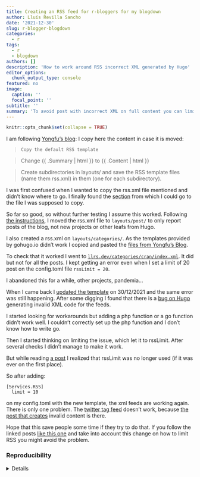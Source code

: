 ```yaml
---
title: Creating an RSS feed for r-bloggers for my blogdown
author: Lluís Revilla Sancho
date: '2021-12-30'
slug: r-blogger-blogdown
categories:
  - r
tags:
  - r
  - blogdown
authors: []
description: 'How to work around RSS incorrect XML generated by Hugo'
editor_options:
  chunk_output_type: console
featured: no
image:
  caption: ''
  focal_point: ''
subtitle: ''
summary: 'To avoid post with incorrect XML on full content you can limit the post served on the pages.'
---
```


```r
knitr::opts_chunk$set(collapse = TRUE)
```

I am following [Yongfu's blog](https://yongfu.name/2018/12/13/hugo_rss.html):
I copy here the content in case it is moved:

>     Copy the default RSS template

>    Change <description>{{ .Summary | html }}</description> to <description>{{ .Content | html }}</description>

>    Create subdirectories in layouts/ and save the RSS template files (name them rss.xml) in them (one for each subdirectory).

I was first confused when I wanted to copy the rss.xml file mentioned and didn't know where to go.
I finally found the [section](https://gohugo.io/templates/rss/#the-embedded-rssxml) from which I could go to the file I was supposed to copy. 

So far so good, so without further testing I assume this worked. 
Following [the instructions](https://gohugo.io/templates/rss/), I moved the rss.xml file to `layouts/post/` to only report posts of the blog, not new projects or other leafs from Hugo.

I also created a rss.xml on `layouts/categories/`. 
As the templates provided by gohugo.io didn't work I copied and pasted the [files from Yongfu's Blog](https://github.com/liao961120/Hugo-RSS/tree/master/layouts).

To check that it worked I went to [`llrs.dev/categories/cran/index.xml`](https://llrs.dev/categories/cran/index.xml). 
It did but not for all the posts. I kept getting an error even when I set a limit of 20 post on the config.toml file `rssLimit = 20`. 

I abandoned this for a while, other projects, pandemia...

When I came back I [updated the template](https://gohugo.io/templates/rss/#the-embedded-rss-xml "Hugo documentation about RSS") on 30/12/2021 and the same error was still happening. 
After some digging I found that there is a [bug on Hugo](https://github.com/gohugoio/hugo/issues/1740) generating invalid XML code for the feeds. 

I started looking for workarounds but adding a php function or a go function didn't work well. I couldn't correctly set up the php function and I don't know how to write go.

Then I started thinking on limiting the issue, which let it to rssLimit. After several checks I didn't manage to make it work. 

But while reading [a post](https://www.gavinwray.com/2018/05/10/hugo-rss-feed/) I realized that rssLimit was no longer used (if it was ever on the first place).

So after adding:

```
[Services.RSS]
  limit = 10
```

on my config.toml with the new template, the xml feeds are working again.
There is only one problem. The [twitter tag feed](https://llrs.dev/tags/twitter/index.xml) doesn't work, because [the post that creates](https://llrs.dev/post/2019/08/13/twitter-bot/) invalid content is there.

Hope that this save people some time if they try to do that. If you follow the linked posts [like this one](https://coolbutuseless.bitbucket.io/2018/02/07/blogdown-rss-feed-of-full-articles/) and take into account this change on how to limit RSS you might avoid the problem.



### Reproducibility

<details>
```r
## Reproducibility info
options(width = 120)
sessioninfo::session_info()
```
</details>
